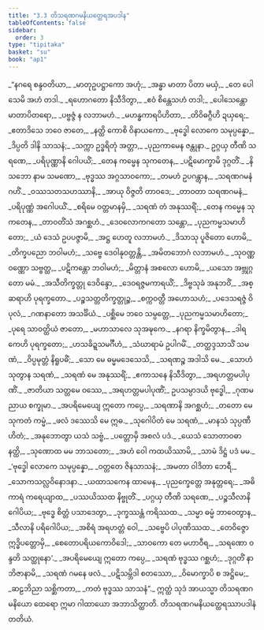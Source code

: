 ```yaml
---
title: "3.3 တိသရဏဂမနိယတ္ထေရအပဒါန"
tableOfContents: false
sidebar:
  order: 3
type: "tipitaka"
basket: "su"
book: "ap1"
---
```



<DynamicBreadcrumb />

<Division number="106" book="ap1" e="ch" v="20" p="82">

<Paragraph number="969" type="verses" book="ap1">
_“နဂရေ စန္ဒဝတိယာ,_  
_မာတုဥပဋ္ဌာကော အဟုံ;_  
_အန္ဓာ မာတာ ပိတာ မယှံ,_  
_တေ ပေါသေမိ အဟံ တဒါ._  

</Paragraph>

</Division>
<Division number="107" book="ap1" e="ch" v="20" p="82">

<Paragraph number="970" type="verses" book="ap1">
_ရဟောဂတော နိသီဒိတွာ,_  
_ဧဝံ စိန္တေသဟံ တဒါ;_  
_ပေါသေန္တော မာတာပိတရော,_  
_ပဗ္ဗဇ္ဇံ န လဘာမဟံ._  

</Paragraph>

</Division>
<Division number="108" book="ap1" e="ch" v="20" p="82">

<Paragraph number="971" type="verses" book="ap1">
_မဟန္ဓကာရပိဟိတာ,_  
_တိဝိဓဂ္ဂီဟိ ဍယှရေ;_  
_ဧတာဒိသေ ဘဝေ ဇာတေ,_  
_နတ္ထိ ကောစိ ဝိနာယကော._  

</Paragraph>

</Division>
<Division number="109" book="ap1" e="ch" v="20" p="82">

<Paragraph number="972" type="verses" book="ap1">
_ဗုဒ္ဓေါ လောကေ သမုပ္ပန္နော,_  
_ဒိပ္ပတိ ဒါနိ သာသနံ;_  
_သက္ကာ ဥဒ္ဓရိတုံ အတ္တာ,_  
_ပုညကာမေန ဇန္တုနာ._  

</Paragraph>

</Division>
<Division number="110" book="ap1" e="ch" v="20" p="82">

<Paragraph number="973" type="verses" book="ap1">
ဥဂ္ဂယှ တီဏိ သရဏေ,_  
_ပရိပုဏ္ဏာနိ ဂေါပယိံ;_  
_တေန ကမ္မေန သုကတေန,_  
_ပဋိမောက္ခာမိ ဒုဂ္ဂတိံ._  

</Paragraph>

</Division>
<Division number="111" book="ap1" e="ch" v="20" p="83">

<Paragraph number="974" type="verses" book="ap1">
_နိသဘော နာမ သမဏော,_  
_ဗုဒ္ဓဿ အဂ္ဂသာဝကော;_  
_တမဟံ ဥပဂန္တွာန,_  
_သရဏဂမနံ ဂဟိံ._  

</Paragraph>

</Division>
<Division number="112" book="ap1" e="ch" v="20" p="83">

<Paragraph number="975" type="verses" book="ap1">
_ဝဿသတသဟဿာနိ,_  
_အာယု ဝိဇ္ဇတိ တာဝဒေ;_  
_တာဝတာ သရဏဂမနံ,_  
_ပရိပုဏ္ဏံ အဂေါပယိံ._  

</Paragraph>

</Division>
<Division number="113" book="ap1" e="ch" v="20" p="83">

<Paragraph number="976" type="verses" book="ap1">
_စရိမေ ဝတ္တမာနမှိ,_  
_သရဏံ တံ အနုဿရိံ;_  
_တေန ကမ္မေန သုကတေန,_  
_တာဝတိံသံ အဂစ္ဆဟံ._  

</Paragraph>

</Division>
<Division number="114" book="ap1" e="ch" v="20" p="83">

<Paragraph number="977" type="verses" book="ap1">
_ဒေဝလောကဂတော သန္တော,_  
_ပုညကမ္မသမာဟိတော;_  
_ယံ ဒေသံ ဥပပဇ္ဇာမိ,_  
_အဋ္ဌ ဟေတူ လဘာမဟံ._  

</Paragraph>

</Division>
<Division number="115" book="ap1" e="ch" v="20" p="83">

<Paragraph number="978" type="verses" book="ap1">
_ဒိသာသု ပူဇိတော ဟောမိ,_  
_တိက္ခပညော ဘဝါမဟံ;_  
_သဗ္ဗေ ဒေဝါနုဝတ္တန္တိ,_  
_အမိတဘောဂံ လဘာမဟံ._  

</Paragraph>

</Division>
<Division number="116" book="ap1" e="ch" v="20" p="83">

<Paragraph number="979" type="verses" book="ap1">
_သုဝဏ္ဏဝဏ္ဏော သဗ္ဗတ္ထ,_  
_ပဋိကန္တော ဘဝါမဟံ;_  
_မိတ္တာနံ အစလော ဟောမိ,_  
_ယသော အဗ္ဘုဂ္ဂတော မမံ._  

</Paragraph>

</Division>
<Division number="117" book="ap1" e="ch" v="20" p="83">

<Paragraph number="980" type="verses" book="ap1">
_အသီတိက္ခတ္တု ဒေဝိန္ဒော,_  
_ဒေဝရဇ္ဇမကာရယိံ;_  
_ဒိဗ္ဗသုခံ အနုဘဝိံ,_  
_အစ္ဆရာဟိ ပုရက္ခတော._  

</Paragraph>

</Division>
<Division number="118" book="ap1" e="ch" v="20" p="83">

<Paragraph number="981" type="verses" book="ap1">
_ပဉ္စသတ္တတိက္ခတ္တုဉ္စ,_  
_စက္ကဝတ္တီ အဟောသဟံ;_  
_ပဒေသရဇ္ဇံ ဝိပုလံ,_  
_ဂဏနာတော အသင်္ခိယံ._  

</Paragraph>

</Division>
<Division number="119" book="ap1" e="ch" v="20" p="83">

<Paragraph number="982" type="verses" book="ap1">
_ပစ္ဆိမေ ဘဝေ သမ္ပတ္တေ,_  
_ပုညကမ္မသမာဟိတော;_  
_ပုရေ သာဝတ္ထိယံ ဇာတော,_  
_မဟာသာလေ သုအဍ္ဎကေ._  

</Paragraph>

</Division>
<Division number="120" book="ap1" e="ch" v="20" p="83">

<Paragraph number="983" type="verses" book="ap1">
_နဂရာ နိက္ခမိတွာန,_  
_ဒါရကေဟိ ပုရက္ခတော;_  
_ဟသခိဍ္ဍသမင်္ဂီဟံ,_  
_သံဃာရာမံ ဥပါဂမိံ._  

</Paragraph>

</Division>
<Division number="121" book="ap1" e="ch" v="20" p="83">

<Paragraph number="984" type="verses" book="ap1">
_တတ္ထဒ္ဒသာသိံ သမဏံ,_  
_ဝိပ္ပမုတ္တံ နိရူပဓိံ;_  
_သော မေ ဓမ္မမဒေသေသိ,_  
_သရဏဉ္စ အဒါသိ မေ._  

</Paragraph>

</Division>
<Division number="122" book="ap1" e="ch" v="20" p="83">

<Paragraph number="985" type="verses" book="ap1">
_သောဟံ သုတွာန သရဏံ,_  
_သရဏံ မေ အနုဿရိံ;_  
_ဧကာသနေ နိသီဒိတွာ,_  
_အရဟတ္တမပါပုဏိံ._  

</Paragraph>

</Division>
<Division number="123" book="ap1" e="ch" v="20" p="83">

<Paragraph number="986" type="verses" book="ap1">
_ဇာတိယာ သတ္တမေ ဝဿေ,_  
_အရဟတ္တမပါပုဏိံ;_  
ဥပသမ္ပာဒယိ ဗုဒ္ဓေါ,_  
_ဂုဏမညာယ စက္ခုမာ._  

</Paragraph>

</Division>
<Division number="124" book="ap1" e="ch" v="20" p="84">

<Paragraph number="987" type="verses" book="ap1">
_အပရိမေယျေ ဣတော ကပ္ပေ,_  
_သရဏာနိ အဂစ္ဆဟံ;_  
_တတော မေ သုကတံ ကမ္မံ,_  
_ဖလံ ဒဿေသိ မေ ဣဓ._  

</Paragraph>

</Division>
<Division number="125" book="ap1" e="ch" v="20" p="84">

<Paragraph number="988" type="verses" book="ap1">
_သုဂေါပိတံ မေ သရဏံ,_  
_မာနသံ သုပ္ပဏီဟိတံ;_  
_အနုဘောတွာ ယသံ သဗ္ဗံ,_  
_ပတ္တောမှိ အစလံ ပဒံ._  

</Paragraph>

</Division>
<Division number="126" book="ap1" e="ch" v="20" p="84">

<Paragraph number="989" type="verses" book="ap1">
_ယေသံ သောတာဝဓာနတ္ထိ,_  
_သုဏောထ မမ ဘာသတော;_  
_အဟံ ဝေါ ကထယိဿာမိ,_  
_သာမံ ဒိဋ္ဌံ ပဒံ မမ._  

</Paragraph>

</Division>
<Division number="127" book="ap1" e="ch" v="20" p="84">

<Paragraph number="990" type="verses" book="ap1">
_‘ဗုဒ္ဓေါ လောကေ သမုပ္ပန္နော,_  
_ဝတ္တတေ ဇိနသာသနံ;_  
_အမတာ ဝါဒိတာ ဘေရီ,_  
_သောကသလ္လဝိနောဒနာ._  

</Paragraph>

</Division>
<Division number="128" book="ap1" e="ch" v="20" p="84">

<Paragraph number="991" type="verses" book="ap1">
_ယထာသကေန ထာမေန,_  
_ပုညက္ခေတ္တေ အနုတ္တရေ;_  
_အဓိကာရံ ကရေယျာထ,_  
_ပဿယိဿထ နိဗ္ဗုတိံ._  

</Paragraph>

</Division>
<Division number="129" book="ap1" e="ch" v="20" p="84">

<Paragraph number="992" type="verses" book="ap1">
_ပဂ္ဂယှ တီဏိ သရဏေ,_  
_ပဉ္စသီလာနိ ဂေါပိယ;_  
_ဗုဒ္ဓေ စိတ္တံ ပသာဒေတွာ,_  
_ဒုက္ခဿန္တံ ကရိဿထ._  

</Paragraph>

</Division>
<Division number="130" book="ap1" e="ch" v="20" p="84">

<Paragraph number="993" type="verses" book="ap1">
_သမ္မာ ဓမ္မံ ဘာဝေတွာန,_  
_သီလာနိ ပရိဂေါပိယ;_  
_အစိရံ အရဟတ္တံ ဝေါ,_  
_သဗ္ဗေပိ ပါပုဏိဿထ._  

</Paragraph>

</Division>
<Division number="131" book="ap1" e="ch" v="20" p="84">

<Paragraph number="994" type="verses" book="ap1">
_တေဝိဇ္ဇော ဣဒ္ဓိပတ္တောမှိ,_  
_စေတောပရိယကောဝိဒေါ;_  
_သာဝကော တေ မဟာဝီရ,_  
_သရဏော ဝန္ဒတိ သတ္ထုနော’._  

</Paragraph>

</Division>
<Division number="132" book="ap1" e="ch" v="20" p="84">

<Paragraph number="995" type="verses" book="ap1">
_အပရိမေယျေ ဣတော ကပ္ပေ,_  
_သရဏံ ဗုဒ္ဓဿ ဂစ္ဆဟံ;_  
_ဒုဂ္ဂတိံ နာဘိဇာနာမိ,_  
_သရဏံ ဂမနေ ဖလံ._  

</Paragraph>

</Division>
<Division number="133" book="ap1" e="ch" v="20" p="84">

<Paragraph number="996" type="verses" book="ap1">
_ပဋိသမ္ဘိဒါ စတဿော,_  
_ဝိမောက္ခာပိ စ အဋ္ဌိမေ;_  
_ဆဠဘိညာ သစ္ဆိကတာ,_  
_ကတံ ဗုဒ္ဓဿ သာသနံ”._  

</Paragraph>

<Paragraph number="997" book="ap1">
ဣတ္ထံ သုဒံ အာယသ္မာ တိသရဏဂမနိယော ထေရော ဣမာ ဂါထာယော အဘာသိတ္ထာတိ.

</Paragraph>
</Division>

<Paragraph number="998" type="center" book="ap1">
တိသရဏဂမနိယတ္ထေရဿာပဒါနံ တတိယံ.
</Paragraph>